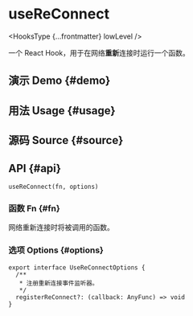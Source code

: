 # useReConnect


<HooksType {...frontmatter} lowLevel />

<Since version="v1.4.0" />

一个 React Hook，用于在网络**重新**连接时运行一个函数。

## 演示 Demo \{#demo}


<App />

## 用法 Usage \{#usage}



## 源码 Source \{#source}


<Source />

## API \{#api}

```tsx
useReConnect(fn, options)
```

### 函数 Fn \{#fn}

网络重新连接时将被调用的函数。

### 选项 Options \{#options}

```tsx
export interface UseReConnectOptions {
  /**
   * 注册重新连接事件监听器。
   */
  registerReConnect?: (callback: AnyFunc) => void
}
```
